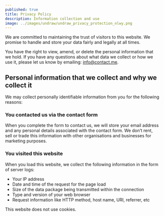 ```yaml
---
published: true
title: Privacy Policy
description: Information collection and use
image: ../images/undraw/undraw_privacy_protection_nlwy.png
---
```


We are committed to maintaining the trust of visitors to this website. We promise to handle and store your data fairly and legally at all times.

You have the right to view, amend, or delete the personal information that we hold. If you have any questions about what data we collect or how we use it, please let us know by emailing: info@contact.me.

## Personal information that we collect and why we collect it

We may collect personally identifiable information from you for the following reasons:

### You contacted us via the contact form

When you complete the form to contact us, we will store your email address and any personal details associated with the contact form. We don’t rent, sell or trade this information with other organisations and businesses for marketing purposes.

### You visited this website

When you load this website, we collect the following information in the form of server logs:

- Your IP address
- Date and time of the request for the page load
- Size of the data package being transmitted within the connection
- Type and version of your web browser
- Request information like HTTP method, host name, URI, referrer, etc

This website does not use cookies.
